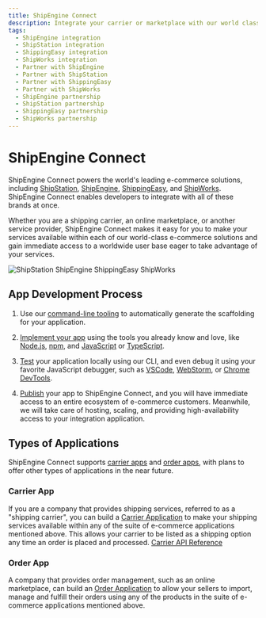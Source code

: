 ```yaml
---
title: ShipEngine Connect
description: Integrate your carrier or marketplace with our world class e-commerce solutions and gain immediate access to a global user base
tags:
  - ShipEngine integration
  - ShipStation integration
  - ShippingEasy integration
  - ShipWorks integration
  - Partner with ShipEngine
  - Partner with ShipStation
  - Partner with ShippingEasy
  - Partner with ShipWorks
  - ShipEngine partnership
  - ShipStation partnership
  - ShippingEasy partnership
  - ShipWorks partnership
---
```



# ShipEngine Connect

ShipEngine Connect powers the world's leading e-commerce solutions, including [ShipStation](https://www.shipstation.com/), [ShipEngine](https://www.shipengine.com), [ShippingEasy](https://shippingeasy.com/), and [ShipWorks](https://www.shipworks.com/). ShipEngine Connect enables developers to integrate with all of these brands at once.

Whether you are a shipping carrier, an online marketplace, or another service provider,
ShipEngine Connect makes it easy for you to make your services available within each of our
world-class e-commerce solutions and gain immediate access to a worldwide user base eager to take advantage of your services.

<p className={styles.logos}>
  <img src="/img/logos/auctane.svg" alt="ShipStation ShipEngine ShippingEasy ShipWorks" />
</p>

## App Development Process

<div className={styles.devProcess}>

1. Use our [command-line tooling](docs/v1/cli.mdx) to automatically generate the scaffolding for your application.

2. [Implement your app](docs/v1/create-first-app.mdx) using the tools you already know and love, like [Node.js](https://nodejs.org/), [npm](https://www.npmjs.com/), and [JavaScript](https://developer.mozilla.org/en-US/docs/Web/JavaScript) or [TypeScript](https://www.typescriptlang.org/).

3. [Test](docs/v1/testing/index.mdx) your application locally using our CLI, and even debug it using your favorite JavaScript debugger, such as [VSCode](https://code.visualstudio.com/docs/nodejs/nodejs-debugging), [WebStorm](https://blog.jetbrains.com/webstorm/2017/09/debugging-node-js-apps-in-webstorm/), or [Chrome DevTools](https://medium.com/@paul_irish/debugging-node-js-nightlies-with-chrome-devtools-7c4a1b95ae27).

4. [Publish](docs/v1/publish.mdx) your app to ShipEngine Connect, and you will have immediate access to an entire ecosystem of e-commerce customers.
   Meanwhile, we will take care of hosting, scaling, and providing high-availability access to your integration application.

</div>

## Types of Applications

ShipEngine Connect supports [carrier apps](docs/v2/app-definition/carrier.mdx) and [order apps](docs/v2/app-definition/order-source.mdx), with plans to offer other types of applications in the near future.

### Carrier App

If you are a company that provides shipping services, referred to as a "shipping carrier", you can build a [Carrier Application](docs/v2/app-definition/carrier.mdx) to make your shipping services available within any of the suite of e-commerce applications mentioned above. This allows your carrier to be listed as a shipping option any time an order is placed and processed.
[Carrier API Reference](https://shipstation.github.io/integrations-shipping/carrierapi-redoc.html)

### Order App

A company that provides order management, such as an online marketplace, can build an [Order Application](docs/v2/app-definition/order-source.mdx) to allow your sellers to import, manage and fulfill their orders using any of the products in the suite of e-commerce applications mentioned above.

<Pager next="docs/v2/getting-started.mdx" nextTitle="Getting Started" />
